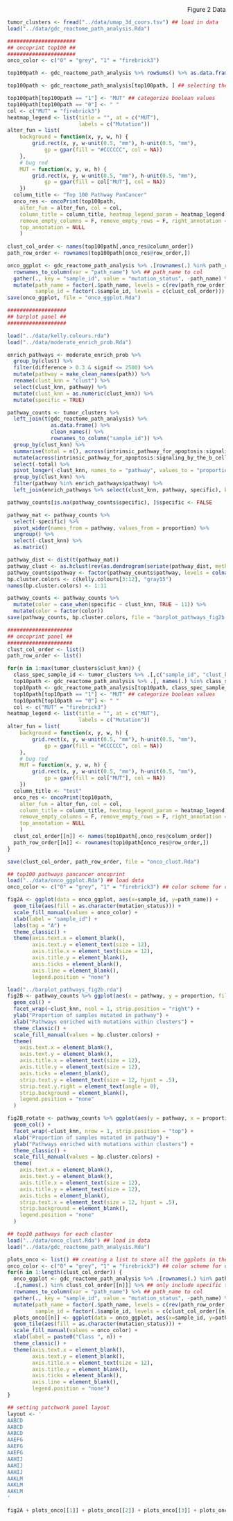 <div style="text-align: right"> Figure 2 Data </div>
```r
tumor_clusters <- fread("../data/umap_3d_coors.tsv") ## load in data
load("../data/gdc_reactome_path_analysis.Rda")

######################
## oncoprint top100 ##
######################
onco_color <- c("0" = "grey", "1" = "firebrick3")

top100path <- gdc_reactome_path_analysis %>% rowSums() %>% as.data.frame() %>% rownames_to_column(var = "path_name") %>% arrange(desc(.)) %>% .[1:100,] %>% .[, "path_name"] ## getting the top100 mutated pathways in class

top100path <- gdc_reactome_path_analysis[top100path, ] ## selecting the top 100 paths

top100path[top100path == "1"] <- "MUT" ## categorize boolean values
top100path[top100path == "0"] <- " "
col <- c("MUT" = "firebrick3")
heatmap_legend <- list(title = "", at = c("MUT"),
                       labels = c("Mutation"))
alter_fun = list(
    background = function(x, y, w, h) {
        grid.rect(x, y, w-unit(0.5, "mm"), h-unit(0.5, "mm"), 
            gp = gpar(fill = "#CCCCCC", col = NA))
    },
    # bug red
    MUT = function(x, y, w, h) {
        grid.rect(x, y, w-unit(0.5, "mm"), h-unit(0.5, "mm"), 
            gp = gpar(fill = col["MUT"], col = NA))
    })
  column_title <- "Top 100 Pathway PanCancer"
  onco_res <- oncoPrint(top100path,
    alter_fun = alter_fun, col = col,
    column_title = column_title, heatmap_legend_param = heatmap_legend,
    remove_empty_columns = F, remove_empty_rows = F, right_annotation = NULL,
    top_annotation = NULL
    )
  
clust_col_order <- names(top100path[,onco_res@column_order])
path_row_order <- rownames(top100path[onco_res@row_order,])

onco_ggplot <- gdc_reactome_path_analysis %>% .[rownames(.) %in% path_row_order,] %>% ## only include the top 10 paths
  rownames_to_column(var = "path_name") %>% ## path_name to col
  gather(., key = "sample_id", value = "mutation_status", -path_name) %>% ## wide to long format
  mutate(path_name = factor(.$path_name, levels = c(rev(path_row_order))), ## factor to force oncoprint order
         sample_id = factor(.$sample_id, levels = c(clust_col_order)))
save(onco_ggplot, file = "onco_ggplot.Rda")

###################
## barplot panel ##
###################

load("../data/kelly.colours.rda")
load("../data/moderate_enrich_prob.Rda")

enrich_pathways <- moderate_enrich_prob %>%
  group_by(clust) %>%
  filter(difference > 0.3 & signif <= 2500) %>%
  mutate(pathway = make_clean_names(path)) %>%
  rename(clust_knn = "clust") %>%
  select(clust_knn, pathway) %>%
  mutate(clust_knn = as.numeric(clust_knn)) %>%
  mutate(specific = TRUE)

pathway_counts <- tumor_clusters %>%
  left_join(t(gdc_reactome_path_analysis) %>% 
              as.data.frame() %>% 
              clean_names() %>% 
              rownames_to_column("sample_id")) %>% 
  group_by(clust_knn) %>%
  summarise(total = n(), across(intrinsic_pathway_for_apoptosis:signaling_by_the_b_cell_receptor_bcr, sum)) %>%
  mutate(across(intrinsic_pathway_for_apoptosis:signaling_by_the_b_cell_receptor_bcr, ~ .x / total)) %>%
  select(-total) %>%
  pivot_longer(-clust_knn, names_to = "pathway", values_to = "proportion") %>%
  group_by(clust_knn) %>%
  filter(pathway %in% enrich_pathways$pathway) %>%
  left_join(enrich_pathways %>% select(clust_knn, pathway, specific), by = c("clust_knn", "pathway"))

pathway_counts[is.na(pathway_counts$specific), ]$specific <- FALSE

pathway_mat <- pathway_counts %>%
  select(-specific) %>%
  pivot_wider(names_from = pathway, values_from = proportion) %>%
  ungroup() %>%
  select(-clust_knn) %>%
  as.matrix()

pathway_dist <- dist(t(pathway_mat))
pathway_clust <- as.hclust(rev(as.dendrogram(seriate(pathway_dist, method = "OLO_ward")[[1]])))
pathway_counts$pathway <- factor(pathway_counts$pathway, levels = colnames(pathway_mat)[pathway_clust$order])
bp.cluster.colors <- c(kelly.colours[3:12], "gray15")
names(bp.cluster.colors) <- 1:11

pathway_counts <- pathway_counts %>%
  mutate(color = case_when(specific ~ clust_knn, TRUE ~ 11)) %>%
  mutate(color = factor(color))
save(pathway_counts, bp.cluster.colors, file = "barplot_pathways_fig2b.rda")

#####################
## oncoprint panel ##
#####################
clust_col_order <- list()
path_row_order <- list()

for(n in 1:max(tumor_clusters$clust_knn)) {
  class_spec_sample_id <- tumor_clusters %>% .[,c("sample_id", "clust_knn")] %>% filter(clust_knn == n) %>% .[,.$sample_id] ## get class spec sample ids
  top10path <- gdc_reactome_path_analysis %>% .[, names(.) %in% class_spec_sample_id] %>% rowSums() %>% as.data.frame() %>% rownames_to_column(var = "path_name") %>% arrange(desc(.)) %>% .[1:10,] %>% .[, "path_name"] ## getting the top10 mutated pathways in class
  top10path <- gdc_reactome_path_analysis[top10path, class_spec_sample_id]
  top10path[top10path == "1"] <- "MUT" ## categorize boolean values
  top10path[top10path == "0"] <- " "
  col <- c("MUT" = "firebrick3")
heatmap_legend <- list(title = "", at = c("MUT"),
                       labels = c("Mutation"))
alter_fun = list(
    background = function(x, y, w, h) {
        grid.rect(x, y, w-unit(0.5, "mm"), h-unit(0.5, "mm"), 
            gp = gpar(fill = "#CCCCCC", col = NA))
    },
    # bug red
    MUT = function(x, y, w, h) {
        grid.rect(x, y, w-unit(0.5, "mm"), h-unit(0.5, "mm"), 
            gp = gpar(fill = col["MUT"], col = NA))
    })
  column_title <- "test"
  onco_res <- oncoPrint(top10path,
    alter_fun = alter_fun, col = col,
    column_title = column_title, heatmap_legend_param = heatmap_legend,
    remove_empty_columns = F, remove_empty_rows = F, right_annotation = NULL,
    top_annotation = NULL
    )
  clust_col_order[[n]] <- names(top10path[,onco_res@column_order])
  path_row_order[[n]] <- rownames(top10path[onco_res@row_order,])
}

save(clust_col_order, path_row_order, file = "onco_clust.Rda")
```

```r
## top100 pathways pancancer oncoprint
load("../data/onco_ggplot.Rda") ## load data
onco_color <- c("0" = "grey", "1" = "firebrick3") ## color scheme for oncoprint

fig2A <- ggplot(data = onco_ggplot, aes(x=sample_id, y=path_name)) + 
  geom_tile(aes(fill = as.character(mutation_status))) +
  scale_fill_manual(values = onco_color) +
  xlab(label = "sample_id") +
  labs(tag = "A") +
  theme_classic() +
  theme(axis.text.x = element_blank(),
        axis.text.y = element_text(size = 12),
        axis.title.x = element_text(size = 12),
        axis.title.y = element_blank(),
        axis.ticks = element_blank(),
        axis.line = element_blank(),
        legend.position = "none") 

load("../barplot_pathways_fig2b.rda")
fig2B <- pathway_counts %>% ggplot(aes(x = pathway, y = proportion, fill = color)) +
  geom_col() +
  facet_wrap(~clust_knn, ncol = 1, strip.position = "right") +
  ylab("Proportion of samples mutated in pathway") +
  xlab("Pathways enriched with mutations within clusters") +
  theme_classic() +
  scale_fill_manual(values = bp.cluster.colors) +
  theme(
    axis.text.x = element_blank(),
    axis.text.y = element_blank(),
    axis.title.x = element_text(size = 12),
    axis.title.y = element_text(size = 12),
    axis.ticks = element_blank(),
    strip.text.y = element_text(size = 12, hjust = .5),
    strip.text.y.right = element_text(angle = 0),
    strip.background = element_blank(),
    legend.position = "none"
  )

fig2B_rotate <- pathway_counts %>% ggplot(aes(y = pathway, x = proportion, fill = color)) +
  geom_col() +
  facet_wrap(~clust_knn, nrow = 1, strip.position = "top") +
  xlab("Proportion of samples mutated in pathway") +
  ylab("Pathways enriched with mutations within clusters") +
  theme_classic() +
  scale_fill_manual(values = bp.cluster.colors) +
  theme(
    axis.text.x = element_blank(),
    axis.text.y = element_blank(),
    axis.title.x = element_text(size = 12),
    axis.title.y = element_text(size = 12),
    axis.ticks = element_blank(),
    strip.text.x = element_text(size = 12, hjust = .5),
    strip.background = element_blank(),
    legend.position = "none"
  )

## top10 pathways for each cluster
load("../data/onco_clust.Rda") ## load in data
load("../data/gdc_reactome_path_analysis.Rda")

plots_onco <- list() ## creating a list to store all the ggplots in the for loop below
onco_color <- c("0" = "grey", "1" = "firebrick3") ## color scheme for oncoprint
for(n in 1:length(clust_col_order)) {
  onco_ggplot <- gdc_reactome_path_analysis %>% .[rownames(.) %in% path_row_order[[n]],] %>% ## only include the top 10 paths
  .[,names(.) %in% clust_col_order[[n]]] %>% ## only include specific tumor class
  rownames_to_column(var = "path_name") %>% ## path_name to col
  gather(., key = "sample_id", value = "mutation_status", -path_name) %>% ## wide to long format
  mutate(path_name = factor(.$path_name, levels = c(rev(path_row_order[[n]]))), ## factor to force oncoprint order
         sample_id = factor(.$sample_id, levels = c(clust_col_order[[n]])))
  plots_onco[[n]] <- ggplot(data = onco_ggplot, aes(x=sample_id, y=path_name)) + ## ggplot code
  geom_tile(aes(fill = as.character(mutation_status))) +
  scale_fill_manual(values = onco_color) +
  xlab(label = paste0("Class ", n)) +
  theme_classic() +
  theme(axis.text.x = element_blank(),
        axis.text.y = element_blank(),
        axis.title.x = element_text(size = 12),
        axis.title.y = element_blank(),
        axis.ticks = element_blank(),
        axis.line = element_blank(),
        legend.position = "none") 
}

## setting patchwork panel layout
layout <- '
AABCD
AABCD
AABCD
AAEFG
AAEFG
AAEFG
AAHIJ
AAHIJ
AAHIJ
AAKLM
AAKLM
AAKLM
'

fig2A + plots_onco[[1]] + plots_onco[[2]] + plots_onco[[3]] + plots_onco[[4]] + plots_onco[[5]] + plots_onco[[6]] + plots_onco[[7]] + plots_onco[[8]] + plots_onco[[9]] + plots_onco[[10]] + plot_layout(design = layout) + plot_annotation(tag_levels = "A")
```